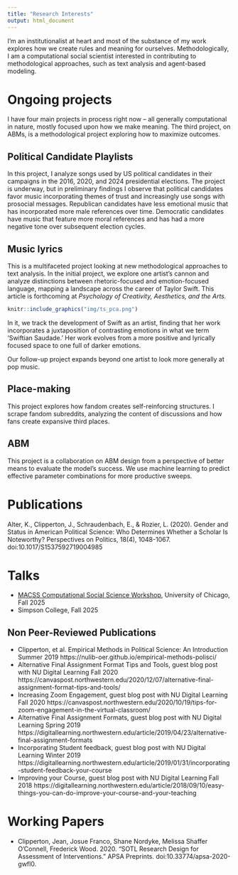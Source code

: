 ```yaml
---
title: "Research Interests"
output: html_document
---
```


I'm an institutionalist at heart and most of the substance of my work explores how we create rules and meaning for ourselves. Methodologically, I am a computational social scientist interested in contributing to methodological approaches, such as text analysis and agent-based modeling. 

# Ongoing projects
I have four main projects in process right now -- all generally computational in nature, mostly focused upon how we make meaning. The third project, on ABMs, is a methodological project exploring how to maximize outcomes. 

## Political Candidate Playlists

In this project, I analyze songs used by US political candidates in their campaigns in the 2016, 2020, and 2024 presidential elections. The project is underway, but in preliminary findings I observe that political candidates favor music incorporating themes of trust and increasingly use songs with prosocial messages. Republican candidates have less emotional music that has incorporated more male references over time. Democratic candidates have music that feature more moral references and has had a more negative tone over subsequent election cycles. 

## Music lyrics

This is a multifaceted project looking at new methodological approaches to text analysis. In the initial project, we explore one artist's cannon and analyze distinctions between rhetoric-focused and emotion-focused language, mapping a landscape across the career of Taylor Swift. This article is forthcoming at *Psychology of Creativity, Aesthetics, and the Arts.*


```r

knitr::include_graphics("img/ts_pca.png")
```

In it, we track the development of Swift as an artist, finding that her work incorporates a juxtaposition of contrasting emotions in what we term 'Swiftian Saudade.' Her work evolves from a more positive and lyrically focused space to one full of darker emotions. 

Our follow-up project expands beyond one artist to look more generally at pop music. 

## Place-making
This project explores how fandom creates self-reinforcing structures. I scrape fandom subreddits, analyzing the content of discussions and how fans create expansive third places. 


## ABM
This project is a collaboration on ABM design from a perspective of better means to evaluate the model's success. We use machine learning to predict effective parameter combinations for more productive sweeps. 

# Publications
 Alter, K., Clipperton, J., Schraudenbach, E., & Rozier, L. (2020). Gender and Status in American Political Science: Who Determines Whether a Scholar Is Noteworthy? Perspectives on Politics, 18(4), 1048-1067. doi:10.1017/S1537592719004985
 
# Talks
* [MACSS Computational Social Science Workshop](talks/clipperton_workshop_25.html), University of Chicago, Fall 2025
* Simpson College, Fall 2025

## Non Peer-Reviewed Publications
*	Clipperton, et al. Empirical Methods in Political Science: An Introduction Summer 2019
	https://nulib-oer.github.io/empirical-methods-polisci/ 
*	Alternative Final Assignment Format Tips and Tools, guest blog post with NU Digital Learning Fall 2020
	https://canvaspost.northwestern.edu/2020/12/07/alternative-final-assignment-format-tips-and-tools/ 
* 	Increasing Zoom Engagement, guest blog post with NU Digital Learning Fall 2020
	https://canvaspost.northwestern.edu/2020/10/19/tips-for-zoom-engagement-in-the-virtual-classroom/ 
*	Alternative Final Assignment Formats, guest blog post with NU Digital Learning Spring 2019 
https://digitallearning.northwestern.edu/article/2019/04/23/alternative-final-assignment-formats
* 	Incorporating Student feedback, guest blog post with NU Digital Learning Winter 2019
		https://digitallearning.northwestern.edu/article/2019/01/31/incorporating-student-feedback-your-course 
* 	Improving your Course, guest blog post with NU Digital Learning Fall 2018 
		https://digitallearning.northwestern.edu/article/2018/09/10/easy-things-you-can-do-improve-your-course-and-your-teaching 


# Working Papers
* Clipperton, Jean, Josue Franco, Shane Nordyke, Melissa Shaffer O’Connell, Frederick Wood. 2020. “SOTL Research Design for Assessment of Interventions.” APSA Preprints. doi:10.33774/apsa-2020-gwfl0.


